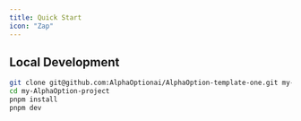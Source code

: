 ```yaml
---
title: Quick Start
icon: "Zap"
---
```


## Local Development

```bash
git clone git@github.com:AlphaOptionai/AlphaOption-template-one.git my-AlphaOption-project
cd my-AlphaOption-project
pnpm install
pnpm dev
```
